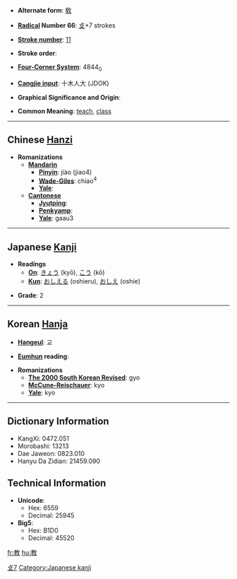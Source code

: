 * '''Alternate form''': [[敎]]

* '''[[Wiktionary:Chinese radical index| Radical]] Number 66''': [[Wiktionary:Chinese radical index 攴|攴]]+7 strokes

* '''[[Wiktionary:Chinese total strokes index|Stroke number]]''': [[Wiktionary:Chinese total strokes index 11|11]]

* '''Stroke order''': 

* '''[[Wiktionary:Chinese four corner index|Four-Corner System]]''': 4844<sub>0</sub>

* '''[[Wiktionary:Chinese Cangjie index|Cangjie input]]''': 十木人大 (JDOK)

* '''Graphical Significance and Origin''': 

* '''Common Meaning''': [[teach]], [[class]]

----

== Chinese [[Hanzi]] ==

* '''Romanizations'''
** '''[[Mandarin]]'''
*** '''[[Pinyin]]''': jiào (jiao4)
*** '''[[Wade-Giles]]''': chiao<sup>4</sup>
*** '''[[Yale]]''': 
** '''[[Cantonese]]'''
*** '''[[Jyutping]]''':
*** '''[[Penkyamp]]''': 
*** '''[[Yale]]''': gaau3


----

== Japanese [[Kanji]] ==

* '''Readings'''
** '''[[On]]''': [[きょう]] (kyō), [[こう]] (kō)
** '''[[Kun]]''': [[おしえる]] (oshieru), [[おしえ]] (oshie)

* '''Grade''': 2 [[Category:Grade 2 kanji|攴7]]


----

== Korean [[Hanja]] ==

* '''[[Hangeul]]''': 교

* '''[[Eumhun]] reading''': 

* '''Romanizations'''
** '''[[The 2000 South Korean Revised Romanization|The 2000 South Korean Revised]]''': gyo
** '''[[McCune-Reischauer]]''': kyo
** '''[[Yale]]''': kyo

----

== Dictionary Information ==

* KangXi: 0472.051
* Morobashi: 13213
* Dae Jaweon: 0823.010
* Hanyu Da Zidian: 21459.090

== Technical Information ==

* '''Unicode''':
** Hex: 6559
** Decimal: 25945
* '''Big5''':
** Hex: B1D0
** Decimal: 45520

[[Category:Japanese kanji]]

[[fr:教]]
[[hu:教]]